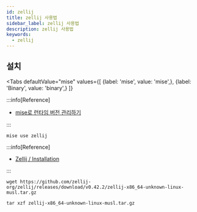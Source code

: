 ```yaml
---
id: zellij
title: zellij 사용법
sidebar_label: zellij 사용법
description: zellij 사용법
keywords:
  - zellij
---
```



## 설치

<Tabs
    defaultValue="mise"
    values={[
        {label: 'mise', value: 'mise',},
        {label: 'Binary', value: 'binary',}
    ]}
>

<TabItem value="mise">

:::info[Reference]

- [mise로 런타임 버전 관리하기](/docs/lang/etc/command-line-tools/version/mise.mdx#버전관리)

:::

```shell
mise use zellij
```

</TabItem>

<TabItem value="binary">

:::info[Reference]

- [Zellij / Installation](https://zellij.dev/documentation/installation)

:::

```shell
wget https://github.com/zellij-org/zellij/releases/download/v0.42.2/zellij-x86_64-unknown-linux-musl.tar.gz
```

```shell
tar xzf zellij-x86_64-unknown-linux-musl.tar.gz
```

</TabItem>

</Tabs>
